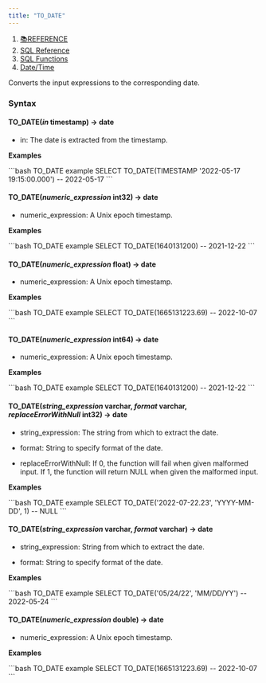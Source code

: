 ```yaml
---
title: "TO_DATE"
---
```


1. [📚REFERENCE](/reference)
2. [SQL Reference](/reference/sql-reference)
3. [SQL Functions](/reference/sql-reference/all-functions)
4. [Date/Time](/reference/sql-reference/all-functions/date-time)

Converts the input expressions to the corresponding date.

### Syntax

#### TO\_DATE(*in* timestamp) → date

* in: The date is extracted from the timestamp.

**Examples**

<CodeGroup>
  ```bash TO_DATE example
  SELECT TO_DATE(TIMESTAMP '2022-05-17 19:15:00.000')
  -- 2022-05-17
  ```
</CodeGroup>

#### TO\_DATE(*numeric\_expression* int32) → date

* numeric\_expression: A Unix epoch timestamp.

**Examples**

<CodeGroup>
  ```bash TO_DATE example
  SELECT TO_DATE(1640131200)
  -- 2021-12-22
  ```
</CodeGroup>

#### TO\_DATE(*numeric\_expression* float) → date

* numeric\_expression: A Unix epoch timestamp.

**Examples**

<CodeGroup>
  ```bash TO_DATE example
  SELECT TO_DATE(1665131223.69)
  -- 2022-10-07
  ```
</CodeGroup>

#### TO\_DATE(*numeric\_expression* int64) → date

* numeric\_expression: A Unix epoch timestamp.

**Examples**

<CodeGroup>
  ```bash TO_DATE example
  SELECT TO_DATE(1640131200)
  -- 2021-12-22
  ```
</CodeGroup>

#### TO\_DATE(*string\_expression* varchar, *format* varchar, *replaceErrorWithNull* int32) → date

* string\_expression: The string from which to extract the date.

* format: String to specify format of the date.

* replaceErrorWithNull: If 0, the function will fail when given malformed input. If 1, the function will return NULL when given the malformed input.

**Examples**

<CodeGroup>
  ```bash TO_DATE example
  SELECT TO_DATE('2022-07-22.23', 'YYYY-MM-DD', 1)
  -- NULL
  ```
</CodeGroup>

#### TO\_DATE(*string\_expression* varchar, *format* varchar) → date

* string\_expression: String from which to extract the date.

* format: String to specify format of the date.

**Examples**

<CodeGroup>
  ```bash TO_DATE example
  SELECT TO_DATE('05/24/22', 'MM/DD/YY')
  -- 2022-05-24
  ```
</CodeGroup>

#### TO\_DATE(*numeric\_expression* double) → date

* numeric\_expression: A Unix epoch timestamp.

**Examples**

<CodeGroup>
  ```bash TO_DATE example
  SELECT TO_DATE(1665131223.69)
  -- 2022-10-07
  ```
</CodeGroup>
